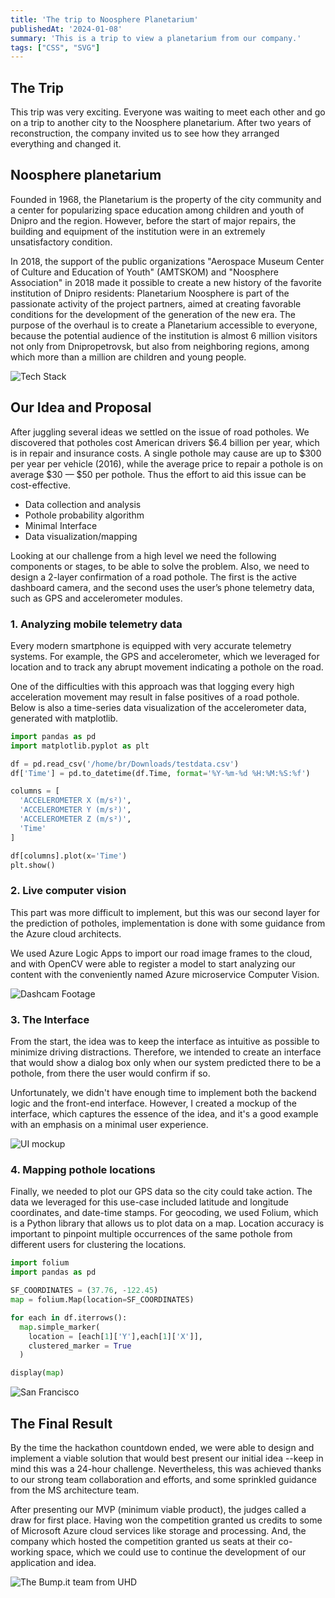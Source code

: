 ```yaml
---
title: 'The trip to Noosphere Planetarium'
publishedAt: '2024-01-08'
summary: 'This is a trip to view a planetarium from our company.'
tags: ["CSS", "SVG"]
---
```


## The Trip

This trip was very exciting. Everyone was waiting to meet each other and go on a trip to another city to the Noosphere planetarium. After two years of reconstruction, the company invited us to see how they arranged everything and changed it.

## Noosphere planetarium

Founded in 1968, the Planetarium is the property of the city community and a center for popularizing space education among children and youth of Dnipro and the region. However, before the start of major repairs, the building and equipment of the institution were in an extremely unsatisfactory condition.

In 2018, the support of the public organizations "Aerospace Museum Center of Culture and Education of Youth" (AMTSKOM) and "Noosphere Association" in 2018 made it possible to create a new history of the favorite institution of Dnipro residents: Planetarium Noosphere is part of the passionate activity of the project partners, aimed at creating favorable conditions for the development of the generation of the new era. The purpose of the overhaul is to create a Planetarium accessible to everyone, because the potential audience of the institution is almost 6 million visitors not only from Dnipropetrovsk, but also from neighboring regions, among which more than a million are children and young people.


<Image 
  src="/blog/microsoft-hackathon/noosphere-planetarium.jpg"
  alt="Tech Stack"
  width={1000}
  height={600}
  caption="The Planetarium Noosphere. City of Dnipro."
  rounded
/>

## Our Idea and Proposal

After juggling several ideas we settled on the issue of road potholes. We discovered that potholes cost American drivers $6.4 billion per year, which is in repair and insurance costs. A single pothole may cause are up to $300 per year per vehicle (2016), while the average price to repair a pothole is on average $30 — $50 per pothole. Thus the effort to aid this issue can be cost-effective.

- Data collection and analysis
- Pothole probability algorithm
- Minimal Interface
- Data visualization/mapping

Looking at our challenge from a high level we need the following components or stages, to be able to solve the problem. Also, we need to design a 2-layer confirmation of a road pothole. The first is the active dashboard camera, and the second uses the user’s phone telemetry data, such as GPS and accelerometer modules.


### 1. Analyzing mobile telemetry data

Every modern smartphone is equipped with very accurate telemetry systems. For example, the GPS and accelerometer, which we leveraged for location and to track any abrupt movement indicating a pothole on the road.

One of the difficulties with this approach was that logging every high acceleration movement may result in false positives of a road pothole. Below is also a time-series data visualization of the accelerometer data, generated with matplotlib.

```python showLineNumbers {8-11}
import pandas as pd
import matplotlib.pyplot as plt

df = pd.read_csv('/home/br/Downloads/testdata.csv')
df['Time'] = pd.to_datetime(df.Time, format='%Y-%m-%d %H:%M:%S:%f')

columns = [
  'ACCELEROMETER X (m/s²)', 
  'ACCELEROMETER Y (m/s²)',
  'ACCELEROMETER Z (m/s²)', 
  'Time'
]

df[columns].plot(x='Time')
plt.show()
```


### 2. Live computer vision

This part was more difficult to implement, but this was our second layer for the prediction of potholes, implementation is done with some guidance from the Azure cloud architects.

We used Azure Logic Apps to import our road image frames to the cloud, and with OpenCV were able to register a model to start analyzing our content with the conveniently named Azure microservice Computer Vision.



<Image 
  src="https://miro.medium.com/max/1200/0*KS2_n2hz7Lrqyn_L.gif" 
  alt="Dashcam Footage" 
  width={1000}
  height={600}
  caption="Dashcam Footage concept, showing the idea of live capturing and prediction of potholes."
  rounded
/>

### 3. The Interface

From the start, the idea was to keep the interface as intuitive as possible to minimize driving distractions. Therefore, we intended to create an interface that would show a dialog box only when our system predicted there to be a pothole, from there the user would confirm if so.

Unfortunately, we didn't have enough time to implement both the backend logic and the front-end interface. However, I created a mockup of the interface, which captures the essence of the idea, and it's a good example with an emphasis on a minimal user experience.

<Image 
  src="/blog/microsoft-hackathon/mockup-clear.png"
  alt="UI mockup"
  width={1080}
  height={799}
  className="bg-tertiary"
  caption="Demonstrating the idea of a simple pop-up modal to confirm a pothole. This is crucial to keep the driver's attention on the road."
  rounded
/>

### 4. Mapping pothole locations

Finally, we needed to plot our GPS data so the city could take action. The data we leveraged for this use-case included latitude and longitude coordinates, and date-time stamps.
For geocoding, we used Folium, which is a Python library that allows us to plot data on a map. Location accuracy is important to pinpoint multiple occurrences of the same pothole from different users for clustering the locations.


```python showLineNumbers  {8-10}
import folium
import pandas as pd

SF_COORDINATES = (37.76, -122.45)
map = folium.Map(location=SF_COORDINATES)

for each in df.iterrows():
  map.simple_marker(
    location = [each[1]['Y'],each[1]['X']], 
    clustered_marker = True
  )

display(map)
```

<Image 
  src="https://miro.medium.com/max/1400/0*PYSGLUaVid-vzeHr.png" 
  alt="San Francisco" 
  width={1000}
  height={600}
  caption="Map of San Francisco with potholes marked. Notice the clustering of entries, which is important for confirming a pothole."
  rounded
/>

## The Final Result

By the time the hackathon countdown ended, we were able to design and implement a viable solution that would best present our initial idea --keep in mind this was a 24-hour challenge. Nevertheless, this was achieved thanks to our strong team collaboration and efforts, and some sprinkled guidance from the MS architecture team.

After presenting our MVP (minimum viable product), the judges called a draw for first place. Having won the competition granted us credits to some of Microsoft Azure cloud services like storage and processing. And, the company which hosted the competition granted us seats at their co-working space, which we could use to continue the development of our application and idea.

<Image 
  src="https://miro.medium.com/max/1400/0*v0plg9CmtcGd_IyZ.jpg" 
  alt="The Bump.it team from UHD" 
  width={1000}
  height={600}
  caption="The Bump.it team from UHD"
  rounded
/>